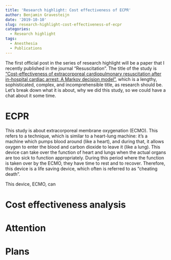 ```yaml
---
title: 'Research highlight: Cost effectiveness of ECPR'
author: Benjamin Gravesteijn
date: '2019-10-10'
slug: research-highlight-cost-effectiveness-of-ecpr
categories:
  - Research highlight
tags:
  - Anesthesia
  - Publications
---
```


The first official post in the series of research highlight will be a paper that I recently published in the journal "Resuscitation". The title of the study is ["Cost-effectiveness of extracorporeal cardiopulmonary resuscitation after in-hospital cardiac arrest: A Markov decision model"](https://www.sciencedirect.com/science/article/pii/S0300957219305854?via%3Dihub), which is a lengthy, sophisticated, complex, and incomprehensible title, as research should be. Let's break down what it is about, why we did this study, so we could have a chat about it some time.

# ECPR
This study is about extracorporeal membrane oxygenation (ECMO). This refers to a technique, which is similar to a heart-lung machine: it's a machine which pumps blood around (like a heart), and during that, it allows oxygen to enter the blood and carbon dioxide to leave it (like a lung). This device can take over the function of heart and lungs when the actual organs are too sick to function appropriately. During this period where the function is taken over by the ECMO, they have time to rest and to recover. Therefore, this device is a life saving device, which often is referred to as "cheating death".

This device, ECMO, can 

# Cost effectiveness analysis

# Attention

# Plans 